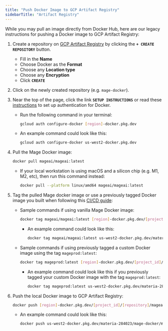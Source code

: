 ```yaml
---
title: "Push Docker Image to GCP Artifact Registry"
sidebarTitle: "Artifact Registry"
---
```


While you may pull an image directly from Docker Hub, here are our legacy instructions for pushing a Docker image to GCP Artifact Registry:

1.  Create a repository on
    [GCP Artifact Registry](https://console.cloud.google.com/artifacts) by
    clicking the **`+ CREATE REPOSITORY`** button.

    - Fill in the **Name**
    - Choose Docker as the **Format**
    - Choose any **Location type**
    - Choose any **Encryption**
    - Click **`CREATE`**

2.  Click on the newly created repository (e.g. `mage-docker`).
3. Near the top of the page, click the link **`SETUP INSTRUCTIONS`** or read these
    [instructions](https://cloud.google.com/artifact-registry/docs/docker/authentication)
    to set up authentication for Docker.

    - Run the following command in your terminal:

        ```bash
        gcloud auth configure-docker [region]-docker.pkg.dev
        ```

    - An example command could look like this:

        ```bash
        gcloud auth configure-docker us-west2-docker.pkg.dev
        ```

4. Pull the Mage Docker image:

    ```bash
    docker pull mageai/mageai:latest
    ```

    - If your local workstation is using macOS and a silicon chip (e.g. M1, M2,
    etc), then run this command instead:

        ```bash
        docker pull --platform linux/amd64 mageai/mageai:latest
        ```

5.  Tag the pulled Mage docker image or use a previously tagged Docker image you
    built when following this [CI/CD guide](/production/ci-cd):

    - Sample commands if using vanilla Mage Docker image:

        ```bash
        docker tag mageai/mageai:latest [region]-docker.pkg.dev/[project_id]/[repository]/mageai:latest
        ```

        - An example command could look like this:

            ```bash
            docker tag mageai/mageai:latest us-west2-docker.pkg.dev/materia-284023/mage-docker/mageai:latest
            ```

    - Sample commands if using previously tagged a custom Docker image using the tag `mageprod:latest`:

        ```bash
        docker tag mageprod:latest [region]-docker.pkg.dev/[project_id]/[repository]/mageai:latest
        ```

        - An example command could look like this if you previously tagged your custom Docker image with the tag `mageprod:latest`:

            ```bash
            docker tag mageprod:latest us-west2-docker.pkg.dev/materia-284023/mage-docker/mageai:latest
            ```

6.  Push the local Docker image to GCP Artifact Registry:

    ```bash
    docker push [region]-docker.pkg.dev/[project_id]/[repository]/mageai:latest
    ```

    - An example command could look like this:

        ```bash
        docker push us-west2-docker.pkg.dev/materia-284023/mage-docker/mageai:latest
        ```
